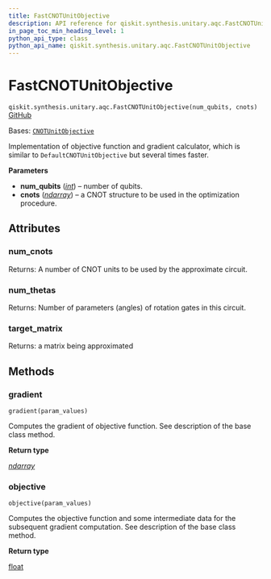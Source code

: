 ```yaml
---
title: FastCNOTUnitObjective
description: API reference for qiskit.synthesis.unitary.aqc.FastCNOTUnitObjective
in_page_toc_min_heading_level: 1
python_api_type: class
python_api_name: qiskit.synthesis.unitary.aqc.FastCNOTUnitObjective
---
```


# FastCNOTUnitObjective

<span id="qiskit.synthesis.unitary.aqc.FastCNOTUnitObjective" />

`qiskit.synthesis.unitary.aqc.FastCNOTUnitObjective(num_qubits, cnots)` [GitHub](https://github.com/qiskit/qiskit/tree/stable/1.0/qiskit/synthesis/unitary/aqc/fast_gradient/fast_gradient.py "view source code")

Bases: [`CNOTUnitObjective`](qiskit.synthesis.unitary.aqc.CNOTUnitObjective "qiskit.synthesis.unitary.aqc.cnot_unit_objective.CNOTUnitObjective")

Implementation of objective function and gradient calculator, which is similar to `DefaultCNOTUnitObjective` but several times faster.

**Parameters**

*   **num\_qubits** ([*int*](https://docs.python.org/3/library/functions.html#int "(in Python v3.12)")) – number of qubits.
*   **cnots** ([*ndarray*](https://numpy.org/doc/stable/reference/generated/numpy.ndarray.html#numpy.ndarray "(in NumPy v1.26)")) – a CNOT structure to be used in the optimization procedure.

## Attributes

<span id="qiskit.synthesis.unitary.aqc.FastCNOTUnitObjective.num_cnots" />

### num\_cnots

Returns: A number of CNOT units to be used by the approximate circuit.

<span id="qiskit.synthesis.unitary.aqc.FastCNOTUnitObjective.num_thetas" />

### num\_thetas

Returns: Number of parameters (angles) of rotation gates in this circuit.

<span id="qiskit.synthesis.unitary.aqc.FastCNOTUnitObjective.target_matrix" />

### target\_matrix

Returns: a matrix being approximated

## Methods

### gradient

<span id="qiskit.synthesis.unitary.aqc.FastCNOTUnitObjective.gradient" />

`gradient(param_values)`

Computes the gradient of objective function. See description of the base class method.

**Return type**

[*ndarray*](https://numpy.org/doc/stable/reference/generated/numpy.ndarray.html#numpy.ndarray "(in NumPy v1.26)")

### objective

<span id="qiskit.synthesis.unitary.aqc.FastCNOTUnitObjective.objective" />

`objective(param_values)`

Computes the objective function and some intermediate data for the subsequent gradient computation. See description of the base class method.

**Return type**

[float](https://docs.python.org/3/library/functions.html#float "(in Python v3.12)")

